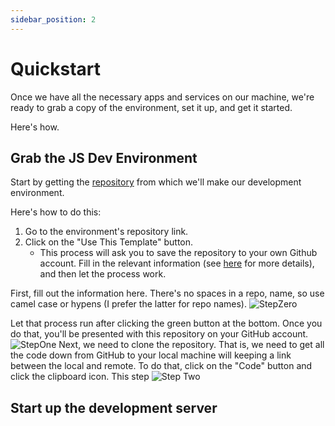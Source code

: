 ```yaml
---
sidebar_position: 2
---
```


# Quickstart
Once we have all the necessary apps and services on our machine, we're ready to grab a copy of the environment, set it up, and get it started. 

Here's how.
## Grab the JS Dev Environment

Start by getting the [repository](misc/what-is-repo.mdx) from which we'll make our development environment.

Here's how to do this:

1. Go to the environment's repository link.
2. Click on the "Use This Template" button.
    - This process will ask you to save the repository to your own Github account. Fill in the relevant information (see [here](misc/what-is-repo.mdx) for more details), and then let the process work.

First, fill out the information here. There's no spaces in a repo, name, so use camel case or hypens (I prefer the latter for repo names).
![StepZero](/img/StepZero.png)

Let that process run after clicking the green button at the bottom. Once you do that, you'll be presented with this repository on your GitHub account.
![StepOne](/img/stepOne.png)
Next, we need to clone the repository. That is, we need to get all the code down from GitHub to your local machine will keeping a link between the local and remote. To do that, click on the "Code" button and click the clipboard icon. This step 
![Step Two](/img/Clone.png)
## Start up the development server

